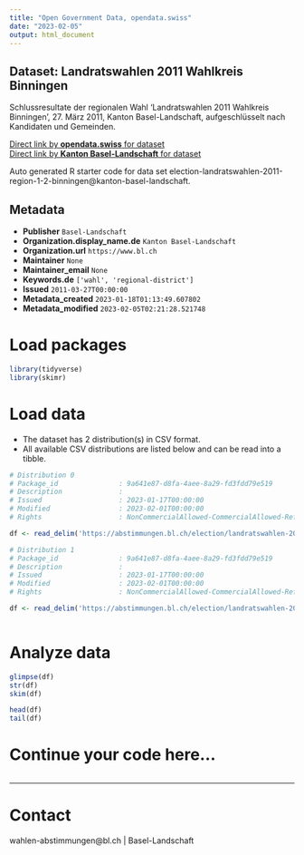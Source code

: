 ```yaml
---
title: "Open Government Data, opendata.swiss"
date: "2023-02-05"
output: html_document
---
```


## Dataset: Landratswahlen 2011 Wahlkreis Binningen

Schlussresultate der regionalen Wahl 'Landratswahlen 2011 Wahlkreis Binningen', 27. März 2011, Kanton Basel-Landschaft, aufgeschlüsselt nach Kandidaten und Gemeinden.

[Direct link by **opendata.swiss** for dataset](https://opendata.swiss/de/dataset/landratswahlen-2011-wahlkreis-binningen)<br>
[Direct link by **Kanton Basel-Landschaft** for dataset](https://abstimmungen.bl.ch/election/landratswahlen-2011-region-1-2-binningen/data)

Auto generated R starter code for data set election-landratswahlen-2011-region-1-2-binningen@kanton-basel-landschaft.

## Metadata

- **Publisher** `Basel-Landschaft`
- **Organization.display_name.de** `Kanton Basel-Landschaft`
- **Organization.url** `https://www.bl.ch`
- **Maintainer** `None`
- **Maintainer_email** `None`
- **Keywords.de** `['wahl', 'regional-district']`
- **Issued** `2011-03-27T00:00:00`
- **Metadata_created** `2023-01-18T01:13:49.607802`
- **Metadata_modified** `2023-02-05T02:21:28.521748`


# Load packages

```r

library(tidyverse)
library(skimr)

```

# Load data

-   The dataset has 2 distribution(s) in CSV format.
-   All available CSV distributions are listed below and can be read into a tibble.

```r

# Distribution 0
# Package_id               : 9a641e87-d8fa-4aee-8a29-fd3fdd79e519
# Description              : 
# Issued                   : 2023-01-17T00:00:00
# Modified                 : 2023-02-01T00:00:00
# Rights                   : NonCommercialAllowed-CommercialAllowed-ReferenceRequired

df <- read_delim('https://abstimmungen.bl.ch/election/landratswahlen-2011-region-1-2-binningen/data-csv')

# Distribution 1
# Package_id               : 9a641e87-d8fa-4aee-8a29-fd3fdd79e519
# Description              : 
# Issued                   : 2023-01-17T00:00:00
# Modified                 : 2023-02-01T00:00:00
# Rights                   : NonCommercialAllowed-CommercialAllowed-ReferenceRequired

df <- read_delim('https://abstimmungen.bl.ch/election/landratswahlen-2011-region-1-2-binningen/data-parties-csv')



```

# Analyze data

```r

glimpse(df)
str(df)
skim(df)

head(df)
tail(df)

```

# Continue your code here...

```r

```

------------------------------------------------------------------------

# Contact

wahlen-abstimmungen@bl.ch | Basel-Landschaft
